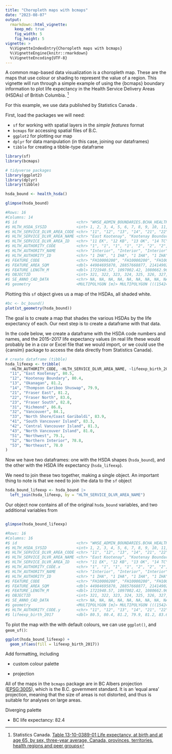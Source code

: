 ```yaml
---
title: "Choropleth maps with bcmaps"
date: "2023-08-07"
output:
  rmarkdown::html_vignette:
    keep_md: true
    fig_width: 5
    fig_height: 5
vignette: >
  %\VignetteIndexEntry{Choropleth maps with bcmaps}
  %\VignetteEngine{knitr::rmarkdown}
  %\VignetteEncoding{UTF-8}
---
```




A common map-based data visualization is a choropleth map. These are the maps that use colour or shading to represent the value of a region. This vignette will run through a simple example of using the {bcmaps} boundary information to plot life expectancy in the Health Service Delivery Areas (HSDAs) of British Columbia. ^[Statistics Canada. [Table 13-10-0389-01  Life expectancy, at birth and at age 65, by sex, three-year average, Canada, provinces, territories, health regions and peer groups](https://www150.statcan.gc.ca/t1/tbl1/en/tv.action?pid=1310038901)]

For this example, we use data published by Statistics Canada .

First, load the packages we will need:

- `sf` for working with spatial layers in the *simple features* format
- `bcmaps` for accessing spatial files of B.C.
- `ggplot2` for plotting our map
- `dplyr` for data manipulation (in this case, joining our dataframes)
- `tibble` for creating a tibble-type dataframe

```r
library(sf)
library(bcmaps)

# tidyverse packages
library(ggplot2)
library(dplyr)
library(tibble)
```

```r
hsda_bound <- health_hsda()

glimpse(hsda_bound)

#Rows: 16
#Columns: 14
#$ id                          <chr> "WHSE_ADMIN_BOUNDARIES.BCHA_HEALTH_SERV_DEL…
#$ HLTH_HSDA_SYSID             <int> 1, 2, 3, 4, 5, 6, 7, 8, 9, 10, 11, 12, 13, …
#$ HLTH_SERVICE_DLVR_AREA_CODE <chr> "11", "12", "13", "14", "21", "22", "23", "…
#$ HLTH_SERVICE_DLVR_AREA_NAME <chr> "East Kootenay", "Kootenay Boundary", "Okan…
#$ HLTH_SERVICE_DLVR_AREA_ID   <chr> "11 EK", "12 KB", "13 OK", "14 TC", "21 FE"…
#$ HLTH_AUTHORITY_CODE         <chr> "1", "1", "1", "1", "2", "2", "2", "3", "3"…
#$ HLTH_AUTHORITY_NAME         <chr> "Interior", "Interior", "Interior", "Interi…
#$ HLTH_AUTHORITY_ID           <chr> "1 IHA", "1 IHA", "1 IHA", "1 IHA", "2 FHA"…
#$ FEATURE_CODE                <chr> "FH10000200", "FH10000200", "FH10000200", "…
#$ FEATURE_AREA_SQM            <dbl> 44984695870, 28857668877, 21414902417, 1201…
#$ FEATURE_LENGTH_M            <dbl> 1721940.57, 1097002.42, 1080662.96, 2523182…
#$ OBJECTID                    <int> 321, 322, 323, 324, 325, 326, 327, 328, 329…
#$ SE_ANNO_CAD_DATA            <chr> NA, NA, NA, NA, NA, NA, NA, NA, NA, NA, NA,…
#$ geometry                    <MULTIPOLYGON [m]> MULTIPOLYGON (((1542406 861...…

```

Plotting this `sf` object gives us a map of the HSDAs, all shaded white. 

```r

#bc <- bc_bound()
plot(st_geometry(hsda_bound))

```


The goal is to create a map that shades the various HSDAs by the life expectancy of each. Our next step is to create a dataframe with that data. 

In the code below, we create a dataframe with the HSDA code numbers and names, and the 2015–2017 life expectancy values (in real life these would probably be in a csv or Excel file that we would import, or we could use the {cansim} package to access the data directly from Statistics Canada).


```r
# create dataframe (tibble)
hsda_lifeexp <- tribble(
  ~HLTH_AUTHORITY_CODE, ~HLTH_SERVICE_DLVR_AREA_NAME, ~lifeexp_birth_2017,
  "11", "East Kootenay", 80.5,
  "12", "Kootenay Boundary", 80.4,
  "13", "Okanagan", 81.2,
  "14", "Thompson Cariboo Shuswap", 79.9,
  "21", "Fraser East", 81.2,
  "22", "Fraser North", 83.6,
  "23", "Fraser South", 82.8,
  "31", "Richmond", 86.8,
  "32", "Vancouver", 84.1,
  "33", "North Shore/Coast Garibaldi", 83.9,
  "41", "South Vancouver Island", 83.3,
  "42", "Central Vancouver Island", 81.3,
  "43", "North Vancouver Island", 81.0,
  "51", "Northwest", 79.1,
  "52", "Northern Interior", 78.8,
  "53", "Northeast", 78.0
)

```

Now we have two dataframes: one with the HSDA shapes (`hsda_bound`), and the other with the HSDA life expectancy (`hsda_lifeexp`).

We need to join these two together, making a single object. An important thing to note is that we need to join the data to the `sf` object



```r

hsda_bound_lifeexp <- hsda_bound |> 
  left_join(hsda_lifeexp, by = "HLTH_SERVICE_DLVR_AREA_NAME")

```

Our object now contains all of the original `hsda_bound` variables, and two additional variables from 

```r

glimpse(hsda_bound_lifeexp)

#Rows: 16
#Columns: 16
#$ id                          <chr> "WHSE_ADMIN_BOUNDARIES.BCHA_HEALTH_SERV_DEL…
#$ HLTH_HSDA_SYSID             <int> 1, 2, 3, 4, 5, 6, 7, 8, 9, 10, 11, 12, 13, …
#$ HLTH_SERVICE_DLVR_AREA_CODE <chr> "11", "12", "13", "14", "21", "22", "23", "…
#$ HLTH_SERVICE_DLVR_AREA_NAME <chr> "East Kootenay", "Kootenay Boundary", "Okan…
#$ HLTH_SERVICE_DLVR_AREA_ID   <chr> "11 EK", "12 KB", "13 OK", "14 TC", "21 FE"…
#$ HLTH_AUTHORITY_CODE.x       <chr> "1", "1", "1", "1", "2", "2", "2", "3", "3"…
#$ HLTH_AUTHORITY_NAME         <chr> "Interior", "Interior", "Interior", "Interi…
#$ HLTH_AUTHORITY_ID           <chr> "1 IHA", "1 IHA", "1 IHA", "1 IHA", "2 FHA"…
#$ FEATURE_CODE                <chr> "FH10000200", "FH10000200", "FH10000200", "…
#$ FEATURE_AREA_SQM            <dbl> 44984695870, 28857668877, 21414902417, 1201…
#$ FEATURE_LENGTH_M            <dbl> 1721940.57, 1097002.42, 1080662.96, 2523182…
#$ OBJECTID                    <int> 321, 322, 323, 324, 325, 326, 327, 328, 329…
#$ SE_ANNO_CAD_DATA            <chr> NA, NA, NA, NA, NA, NA, NA, NA, NA, NA, NA,…
#$ geometry                    <MULTIPOLYGON [m]> MULTIPOLYGON (((1542406 861...…
#$ HLTH_AUTHORITY_CODE.y       <chr> "11", "12", "13", "14", "21", "22", "23", "…
#$ lifeexp_birth_2017          <dbl> 80.5, 80.4, 81.2, 79.9, 81.2, 83.6, 82.8, 8…

```



To plot the map with the with default colours, we can use `ggplot()`, and `geom_sf()`:

```r

ggplot(hsda_bound_lifeexp) +
  geom_sf(aes(fill = lifeexp_birth_2017))

```


Add formatting, including 

* custom colour palette

* projection

All of the maps in the `bcmaps` package are in BC Albers projection ([EPSG:3005](https://epsg.io/3005)), which is the B.C. government standard. It is an 'equal area' projection, meaning that the size of areas is not distorted, and thus is suitable for analyses on large areas.



Diverging palette

* BC life expectancy: 82.4







